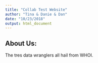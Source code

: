 ```yaml
---
title: "Collab Test Website"
author: "Tina & Danie & Dan"
date: "10/23/2018"
output: html_document
---
```


## About Us:

The tres data wranglers all hail from WHOI. 